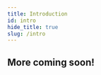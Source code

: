 ```yaml
---
title: Introduction
id: intro
hide_title: true
slug: /intro
---
```



<DocPageHeader
  title="Self-host Neosync"
  subtitle="Neosync is an open-source, developer-first product that allows you to create anonymized, secure test data that you can sync across all of your environments for high quality local, stage and CI testing."
/>

## More coming soon!

